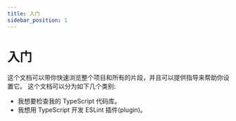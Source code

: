 ```yaml
---
title: 入门
sidebar_position: 1
---
```



# 入门

<!-- 这些文档将给你一个项目及其所有部分的快速概述，并提供指导来帮助你建立。 -->
这个文档可以带你快速浏览整个项目和所有的片段，并且可以提供指导来帮助你设置它。
这个文档可以分为如下几个类别:

- <Link to="/docs/linting/">我想要检查我的 TypeScript 代码库。</Link>
- <Link to="/docs/development/custom-rules">我想用 TypeScript 开发 ESLint 插件(plugin)。</Link>